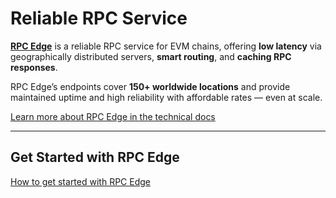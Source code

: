 # Reliable RPC Service

[**RPC Edge**](https://thirdweb.com/rpc-edge) is a reliable RPC service for EVM chains, offering **low latency** via geographically distributed servers, **smart routing**, and **caching RPC responses**.  

RPC Edge’s endpoints cover **150+ worldwide locations** and provide maintained uptime and high reliability with affordable rates — even at scale.

[Learn more about RPC Edge in the technical docs](https://portal.thirdweb.com/infrastructure/rpc-edge/overview)

---

## Get Started with RPC Edge

[How to get started with RPC Edge](https://portal.thirdweb.com/infrastructure/rpc-edge/get-started)
